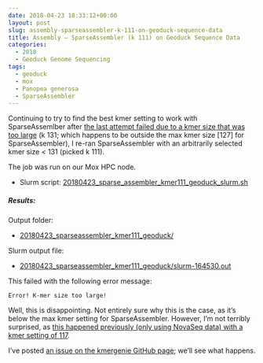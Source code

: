 ```yaml
---
date: 2018-04-23 18:33:12+00:00
layout: post
slug: assembly-sparseassembler-k-111-on-geoduck-sequence-data
title: Assembly – SparseAssembler (k 111) on Geoduck Sequence Data
categories:
  - 2018
  - Geoduck Genome Sequencing
tags:
  - geoduck
  - mox
  - Panopea generosa
  - SparseAssembler
---
```


Continuing to try to find the best kmer setting to work with SparseAssemlber after [the last attempt failed due to a kmer size that was too large](https://robertslab.github.io/sams-notebook/2018/04/22/assembly-sparseassembler-k-131-on-geoduck-sequence-data.html) (k 131; which happens to be outside the max kmer size [127] for SparseAssembler), I re-ran SparseAssembler with an arbitrarily selected kmer size < 131 (picked k 111).

The job was run on our Mox HPC node.





  * Slurm script: [20180423_sparse_assembler_kmer111_geoduck_slurm.sh](https://owl.fish.washington.edu/Athaliana/20180423_sparseassembler_kmer111_geoduck/20180423_sparse_assembler_kmer111_geoduck_slurm.sh)





##### Results:



Output folder:





  * [20180423_sparseassembler_kmer111_geoduck/](https://owl.fish.washington.edu/Athaliana/20180423_sparseassembler_kmer111_geoduck/)



Slurm output file:



  * [20180423_sparseassembler_kmer111_geoduck/slurm-164530.out](https://owl.fish.washington.edu/Athaliana/20180423_sparseassembler_kmer111_geoduck/slurm-164530.out)



This failed with the following error message:

`Error! K-mer size too large!`

Well, this is disappointing. Not entirely sure why this is the case, as it's below the max kmer setting for SparseAssembler. However, I'm not terribly surprised, as [this happened previously (only using NovaSeq data) with a kmer setting of 117](https://robertslab.github.io/sams-notebook/2018/03/08/assembly-geoduck-novaseq-using-sparseassembler-failed.html).

I've posted [an issue on the kmergenie GitHub page](https://github.com/yechengxi/SparseAssembler/issues/4#issuecomment-383749554); we'll see what happens.
